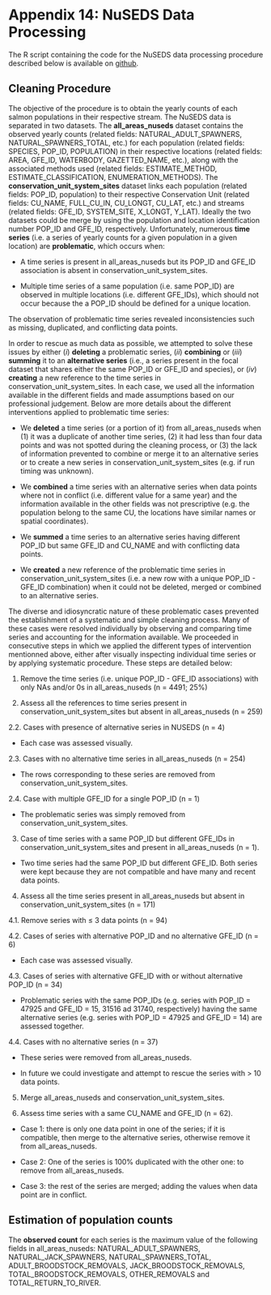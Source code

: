 # Appendix 14: NuSEDS Data Processing {#appendix-14 .unnumbered}

The R script containing the code for the NuSEDS data processing procedure described below is available on [github](https://github.com/salmonwatersheds/population-indicators/blob/master/spawner-surveys/code/1_nuseds_collation.R).

## Cleaning Procedure

The objective of the procedure is to obtain the yearly counts of each salmon populations in their respective stream. The NuSEDS data is separated in two datasets. The **all_areas_nuseds** dataset contains the observed yearly counts (related fields: NATURAL_ADULT_SPAWNERS, NATURAL_SPAWNERS_TOTAL, etc.) for each population (related fields: SPECIES, POP_ID, POPULATION) in their respective locations (related fields: AREA, GFE_ID, WATERBODY, GAZETTED_NAME, etc.), along with the associated methods used (related fields: ESTIMATE_METHOD, ESTIMATE_CLASSIFICATION, ENUMERATION_METHODS). The **conservation_unit_system_sites** dataset links each population (related fields: POP_ID, population) to their respective Conservation Unit (related fields: CU_NAME, FULL_CU_IN, CU_LONGT, CU_LAT, etc.) and streams (related fields: GFE_ID, SYSTEM_SITE, X_LONGT, Y_LAT). Ideally the two datasets could be merge by using the population and location identification number POP_ID and GFE_ID, respectively. Unfortunately, numerous **time series** (i.e. a series of yearly counts for a given population in a given location) are **problematic**, which occurs when:

-   A time series is present in all_areas_nuseds but its POP_ID and GFE_ID association is absent in conservation_unit_system_sites.

-   Multiple time series of a same population (i.e. same POP_ID) are observed in multiple locations (i.e. different GFE_IDs), which should not occur because the a POP_ID should be defined for a unique location.

The observation of problematic time series revealed inconsistencies such as missing, duplicated, and conflicting data points.

In order to rescue as much data as possible, we attempted to solve these issues by either (*i*) **deleting** a problematic series, (*ii*) **combining** or (*iii*) **summing** it to an **alternative series** (i.e., a series present in the focal dataset that shares either the same POP_ID or GFE_ID and species), or (*iv*) **creating** a new reference to the time series in conservation_unit_system_sites. In each case, we used all the information available in the different fields and made assumptions based on our professional judgement. Below are more details about the different interventions applied to problematic time series:

-   We **deleted** a time series (or a portion of it) from all_areas_nuseds when (1) it was a duplicate of another time series, (2) it had less than four data points and was not spotted during the cleaning process, or (3) the lack of information prevented to combine or merge it to an alternative series or to create a new series in conservation_unit_system_sites (e.g. if run timing was unknown).

-   We **combined** a time series with an alternative series when data points where not in conflict (i.e. different value for a same year) and the information available in the other fields was not prescriptive (e.g. the population belong to the same CU, the locations have similar names or spatial coordinates).

-   We **summed** a time series to an alternative series having different POP_ID but same GFE_ID and CU_NAME and with conflicting data points.

-   We **created** a new reference of the problematic time series in conservation_unit_system_sites (i.e. a new row with a unique POP_ID - GFE_ID combination) when it could not be deleted, merged or combined to an alternative series.

The diverse and idiosyncratic nature of these problematic cases prevented the establishment of a systematic and simple cleaning process. Many of these cases were resolved individually by observing and comparing time series and accounting for the information available. We proceeded in consecutive steps in which we applied the different types of intervention mentionned above, either after visually inspecting individual time series or by applying systematic procedure. These steps are detailed below:

1.  Remove the time series (i.e. unique POP_ID - GFE_ID associations) with only NAs and/or 0s in all_areas_nuseds (n = 4491; 25%)

2.  Assess all the references to time series present in conservation_unit_system_sites but absent in all_areas_nuseds (n = 259)

2.2. Cases with presence of alternative series in NUSEDS (n = 4)

-   Each case was assessed visually.

2.3. Cases with no alternative time series in all_areas_nuseds (n = 254)

-   The rows corresponding to these series are removed from conservation_unit_system_sites.

2.4. Case with multiple GFE_ID for a single POP_ID (n = 1)

-   The problematic series was simply removed from conservation_unit_system_sites.

3.  Case of time series with a same POP_ID but different GFE_IDs in conservation_unit_system_sites and present in all_areas_nuseds (n = 1).

-   Two time series had the same POP_ID but different GFE_ID. Both series were kept because they are not compatible and have many and recent data points.

4.  Assess all the time series present in all_areas_nuseds but absent in conservation_unit_system_sites (n = 171)

4.1. Remove series with $\leqslant$ 3 data points (n = 94)

4.2. Cases of series with alternative POP_ID and no alternative GFE_ID (n = 6)

-   Each case was assessed visually.

4.3. Cases of series with alternative GFE_ID with or without alternative POP_ID (n = 34)

-   Problematic series with the same POP_IDs (e.g. series with POP_ID = 47925 and GFE_ID = 15, 31516 ad 31740, respectively) having the same alternative series (e.g. series with POP_ID = 47925 and GFE_ID = 14) are assessed together.

4.4. Cases with no alternative series (n = 37)

-   These series were removed from all_areas_nuseds.

-   In future we could investigate and attempt to rescue the series with \> 10 data points.

5.  Merge all_areas_nuseds and conservation_unit_system_sites.

6.  Assess time series with a same CU_NAME and GFE_ID (n = 62).

-   Case 1: there is only one data point in one of the series; if it is compatible, then merge to the alternative series, otherwise remove it from all_areas_nuseds.

-   Case 2: One of the series is 100% duplicated with the other one: to remove from all_areas_nuseds.

-   Case 3: the rest of the series are merged; adding the values when data point are in conflict.


## Estimation of population counts

The **observed count** for each series is the maximum value of the following fields in all_areas_nuseds: NATURAL_ADULT_SPAWNERS, NATURAL_JACK_SPAWNERS, NATURAL_SPAWNERS_TOTAL, ADULT_BROODSTOCK_REMOVALS, JACK_BROODSTOCK_REMOVALS, TOTAL_BROODSTOCK_REMOVALS, OTHER_REMOVALS and TOTAL_RETURN_TO_RIVER.
